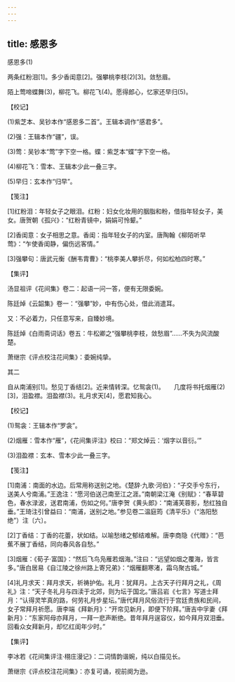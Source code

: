 ```yaml
---
---
---
```

title: 感恩多
---



感恩多(1)


两条红粉泪[1]。多少香闺意[2]。强攀桃李枝(2)[3]。敛愁眉。

陌上莺啼蝶舞(3)，柳花飞。柳花飞(4)。愿得郎心，忆家还早归(5)。





【校记】


(1)紫芝本、吴钞本作“感恩多二首”。王辑本调作“感君多”。

(2)强：王辑本作“疆”，误。

(3)莺：吴钞本“莺”字下空一格。蝶：紫芝本“蝶”字下空一格。

(4)柳花飞：雪本、王辑本少此一叠三字。

(5)早归：玄本作“归早”。





【笺注】


[1]红粉泪：年轻女子之眼泪。红粉：妇女化妆用的胭脂和粉，借指年轻女子，美女。唐贺朝《孤兴》：“红粉青镜中，娟娟可怜颦。”

[2]香闺意：女子相思之意。香闺：指年轻女子的内室。唐陶翰《柳陌听早莺》：“乍使香闺静，偏伤远客情。”

[3]强攀句：唐武元衡《酬韦胄曹》：“桃李美人攀折尽，何如松柏四时寒。”





【集评】


汤显祖评《花间集》卷二：起语一问一答，便有无限委婉。

陈廷焯《云韶集》卷一：“强攀”妙，中有伤心处，借此消遣耳。

又：不必着力，只任意写来，自臻妙境。

陈廷焯《白雨斋词话》卷五：牛松卿之“强攀桃李枝，敛愁眉”……不失为风流酸楚。

萧继宗《评点校注花间集》：委婉纯挚。





其二


自从南浦别[1]。愁见丁香结[2]。近来情转深。忆鸳衾(1)。　　几度将书托烟雁(2)[3]，泪盈襟。泪盈襟(3)。礼月求天[4]，愿君知我心。





【校记】


(1)鸳衾：王辑本作“罗衾”。

(2)烟雁：雪本作“雁”，《花间集评注》校曰：“郑文焯云：‘烟字以音衍。’”

(3)泪盈襟：玄本、雪本少此一叠三字。





【笺注】


[1]南浦：南面的水边。后常用称送别之地。《楚辞·九歌·河伯》：“子交手兮东行，送美人兮南浦。”王逸注：“愿河伯送己南至江之涯。”南朝梁江淹《别赋》：“春草碧色，春水渌波，送君南浦，伤如之何。”唐李贺《黄头郎》：“南浦芙蓉影，愁红独自垂。”王琦注引曾益曰：“南浦，送别之地。”参见卷二温庭筠《清平乐》（“洛阳愁绝”）注〔六〕。

[2]丁香结：丁香的花蕾，状如结。以喻愁绪之郁结难解。唐李商隐《代赠》：“芭蕉不展丁香结，同向春风各自愁。”

[3]烟雁：《荀子·富国》：“然后飞鸟凫雁若烟海。”注曰：“远望如烟之覆海，皆言多。”唐白居易《自江陵之徐州路上寄兄弟》：“烟雁翻寒渚，霜乌聚古城。”

[4]礼月求天：拜月求天，祈祷护佑。礼月：犹拜月。上古天子行拜月之礼，《周礼》注：“天子冬礼月与四渎于北郊，则为坛于国北。”唐吕岩《七言》写道士拜月：“认得灵竿真的路，何劳礼月步星坛。”唐代拜月风俗流行于宫廷贵族和民间，女子常拜月祈愿。唐李端《拜新月》：“开帘见新月，即便下阶拜。”唐吉中孚妻《拜新月》：“东家阿母亦拜月，一拜一悲声断绝。昔年拜月逞容仪，如今拜月双泪垂。回看众女拜新月，却忆红闺年少时。”





【集评】


李冰若《花间集评注·栩庄漫记》：二词情韵谐婉，纯以白描见长。

萧继宗《评点校注花间集》：亦复可诵，视前阕为逊。